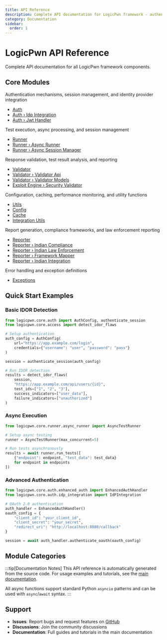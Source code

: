 ```yaml
---
title: API Reference
description: Complete API documentation for LogicPwn framework - authentication, access control, exploit engine, validation, and reporting modules
category: Documentation
sidebar:
  order: 1
---
```



# LogicPwn API Reference

Complete API documentation for all LogicPwn framework components.

## Core Modules

<CardGrid>
  <Card title="Authentication" icon="puzzle">
    <p>Authentication mechanisms, session management, and identity provider integration</p>
    <ul>
      <li><a href="./auth">Auth</a></li>
      <li><a href="./auth/idp-integration">Auth › Idp Integration</a></li>
      <li><a href="./auth/jwt-handler">Auth › Jwt Handler</a></li>
    </ul>
  </Card>
  <Card title="Test Runner" icon="puzzle">
    <p>Test execution, async processing, and session management</p>
    <ul>
      <li><a href="./runner">Runner</a></li>
      <li><a href="./runner/async-runner">Runner › Async Runner</a></li>
      <li><a href="./runner/async-session-manager">Runner › Async Session Manager</a></li>
    </ul>
  </Card>
  <Card title="Validation" icon="puzzle">
    <p>Response validation, test result analysis, and reporting</p>
    <ul>
      <li><a href="./validator">Validator</a></li>
      <li><a href="./validator/validator-api">Validator › Validator Api</a></li>
      <li><a href="./validator/validator-models">Validator › Validator Models</a></li>
      <li><a href="./exploit-engine/security-validator">Exploit Engine › Security Validator</a></li>
    </ul>
  </Card>
  <Card title="Utilities" icon="puzzle">
    <p>Configuration, caching, performance monitoring, and utility functions</p>
    <ul>
      <li><a href="./utils">Utils</a></li>
      <li><a href="./config">Config</a></li>
      <li><a href="./cache">Cache</a></li>
      <li><a href="./integration-utils">Integration Utils</a></li>
    </ul>
  </Card>
  <Card title="Reporting & Compliance" icon="puzzle">
    <p>Report generation, compliance frameworks, and law enforcement reporting</p>
    <ul>
      <li><a href="./reporter">Reporter</a></li>
      <li><a href="./reporter/indian-compliance">Reporter › Indian Compliance</a></li>
      <li><a href="./reporter/indian-law-enforcement">Reporter › Indian Law Enforcement</a></li>
      <li><a href="./reporter/framework-mapper">Reporter › Framework Mapper</a></li>
      <li><a href="./reporter/indian-integration">Reporter › Indian Integration</a></li>
    </ul>
  </Card>
  <Card title="Exceptions" icon="puzzle">
    <p>Error handling and exception definitions</p>
    <ul>
      <li><a href="./exceptions">Exceptions</a></li>
    </ul>
  </Card>
</CardGrid>

## Quick Start Examples

### Basic IDOR Detection

```python
from logicpwn.core.auth import AuthConfig, authenticate_session
from logicpwn.core.access import detect_idor_flaws

# Setup authentication
auth_config = AuthConfig(
    url="https://app.example.com/login",
    credentials={"username": "user", "password": "pass"}
)

session = authenticate_session(auth_config)

# Run IDOR detection
results = detect_idor_flaws(
    session,
    "https://app.example.com/api/users/{id}",
    test_ids=["1", "2", "3"],
    success_indicators=["user_data"],
    failure_indicators=["unauthorized"]
)
```

### Async Execution

```python
from logicpwn.core.runner.async_runner import AsyncTestRunner

# Setup async testing
runner = AsyncTestRunner(max_concurrent=5)

# Run tests asynchronously
results = await runner.run_tests([
    {"endpoint": endpoint, "test_data": test_data}
    for endpoint in endpoints
])
```

### Advanced Authentication

```python
from logicpwn.core.auth.enhanced_auth import EnhancedAuthHandler
from logicpwn.core.auth.idp_integration import IdPIntegration

# OAuth 2.0 authentication
auth_handler = EnhancedAuthHandler()
oauth_config = {
    "client_id": "your_client_id",
    "client_secret": "your_secret",
    "redirect_uri": "http://localhost:8080/callback"
}

session = await auth_handler.authenticate_oauth(oauth_config)
```

## Module Categories

<LinkCard
  title="Authentication & Sessions"
  description="Comprehensive authentication support including OAuth, SAML, JWT, and MFA"
  href="./auth"
/>

<LinkCard
  title="Access Control Testing"
  description="Advanced IDOR detection and privilege escalation testing capabilities"
  href="./access"
/>

<LinkCard
  title="Async Execution Engine"
  description="High-performance async test execution and session management"
  href="./runner"
/>

<LinkCard
  title="Validation & Reporting"
  description="Response validation, result analysis, and comprehensive reporting"
  href="./validator"
/>

:::tip[Documentation Notes]
This API reference is automatically generated from the source code. For usage examples and tutorials, see the [main documentation](/).

All async functions support standard Python `asyncio` patterns and can be used with `async`/`await` syntax.
:::

## Support

- **Issues**: Report bugs and request features on [GitHub](https://github.com/logicpwn/logicpwn/issues)
- **Discussions**: Join the community discussions
- **Documentation**: Full guides and tutorials in the main documentation
